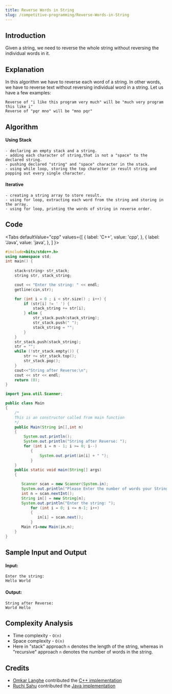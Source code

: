 ```yaml
---
title: Reverse Words in String
slug: /competitive-programming/Reverse-Words-in-String
---
```


## Introduction

Given a string, we need to reverse the whole string without reversing the individual words in it.

## Explanation

In this algorithm we have to reverse each word of a string. In other words, we have to reverse text without reversing individual word in a string.
Let us have a few examples:
```
Reverse of "i like this program very much" will be "much very program this like i"
Reverse of "pqr mno" will be "mno pqr"
```

## Algorithm

#### Using Stack

```
- declaring an empty stack and a string.
- adding each character of string,that is not a "space" to the declared string.
- pushing declared "string" and "space" character in the stack.
- using while loop, storing the top character in result string and popping out every single character.
```

#### Iterative

```
- creating a string array to store result.
- using for loop, extracting each word from the string and storing in the array.
- using for loop, printing the words of string in reverse order.
```

## Code


<Tabs
  defaultValue="cpp"
  values={[
    { label: 'C++', value: 'cpp', },
    { label: 'Java', value: 'java', },
  ]
}>
<TabItem value="cpp">

```cpp
#include<bits/stdc++.h>
using namespace std;
int main() {
   
    stack<string> str_stack;
    string str, stack_string;

    cout << "Enter the string: " << endl;
    getline(cin,str); 

    for (int i = 0 ; i < str.size() ; i++) {
        if (str[i] != ' ') {
            stack_string += str[i];
        } else {
            str_stack.push(stack_string);
            str_stack.push(" ");
            stack_string = "";
        }
    }
    str_stack.push(stack_string);
    str = "";
    while (!str_stack.empty()) {
        str += str_stack.top();
        str_stack.pop();
    }
    cout<<"String after Reverse:\n";
    cout << str << endl;
    return (0);
}
```

</TabItem>
<TabItem value="java">

```java
import java.util.Scanner;

public class Main 
{
    /*
    This is an constructor called from main function
    */
    public Main(String in[],int n)
    {
        System.out.println(); 
        System.out.println("String after Reverse: ");
	    for (int i = n - 1; i >= 0; i--) 
           {
               System.out.print(in[i] + " ");
           }
    }
    public static void main(String[] args) 
    {

       Scanner scan = new Scanner(System.in);
       System.out.println("Please Enter the number of words your String have....");
       int n = scan.nextInt();
       String in[] = new String[n];
       System.out.println("Enter the string: ");
           for (int i = 0; i <= n-1; i++) 
	       {
              in[i] = scan.next();
           }
       Main r1=new Main(in,n);
    }
}
```

</TabItem>
</Tabs>

## Sample Input and Output

#### Input:

```
Enter the string:
Hello World
```

#### Output:

```
String after Reverse:
World Hello
```

## Complexity Analysis

- Time complexity - `O(n)` 
- Space complexity - `O(n)`
- Here in "stack" approach `n` denotes the length of the string, whereas in "recursive" approach `n` denotes the number of words in the string.

## Credits

- [Omkar Langhe](https://github.com/omkarlanghe) contributed the [C++ implementation](https://github.com/TesseractCoding/NeoAlgo/blob/master/C-Plus-Plus/cp/Reverse_Words_in_String.cpp)
- [Ruchi Sahu](https://github.com/RuchiGitHu) contributed the [Java implementation](https://github.com/TesseractCoding/NeoAlgo/blob/master/Java/cp/Reverse_words_in_String.java)
